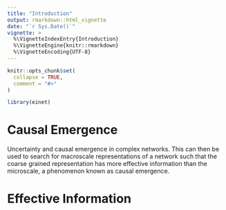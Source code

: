 ```yaml
---
title: "Introduction"
output: rmarkdown::html_vignette
date: "`r Sys.Date()`"
vignette: >
  %\VignetteIndexEntry{Introduction}
  %\VignetteEngine{knitr::rmarkdown}
  %\VignetteEncoding{UTF-8}
---
```


```r
knitr::opts_chunk$set(
  collapse = TRUE,
  comment = "#>"
)
```

```r
library(einet)
```

# Causal Emergence

Uncertainty and causal emergence in complex networks.
This can then be used to search for macroscale representations of
a network such that the coarse grained representation has more effective
information than the microscale, a phenomenon known as causal emergence.

# Effective Information
